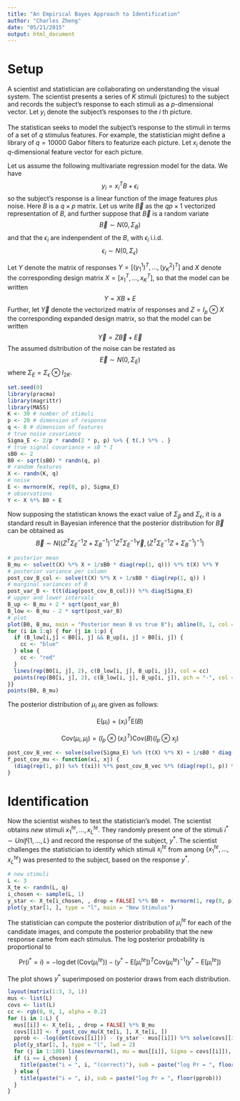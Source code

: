 ```yaml
---
title: "An Empirical Bayes Approach to Identification"
author: "Charles Zheng"
date: "05/21/2015"
output: html_document
---
```


# Setup

A scientist and statistician are collaborating on understanding the visual system.
The scientist presents a series of $K$ stimuli (pictures) to the subject
and records the subject's response to each stimuli as a $p$-dimensional vector.
Let $y_i$ denote the subject's responses to the $i$ th picture.

The statistican seeks to model the subject's response to the stimuli
in terms of a set of $q$ stimulus features.  For example, the statistician might define
a library of $q = 10000$ Gabor filters to featurize each picture.
Let $x_i$ denote the $q$-dimensional feature vector for each picture.

Let us assume the following multivariate regression model for the data.  We have
$$
y_i = x_i^T B + \epsilon_i
$$
so the subject's response is a linear function of the image features plus noise.
Here $B$ is a $q \times p$ matrix.  Let us write $\vec{B}$ as the $qp \times 1$ vectorized
representation of $B$, and further suppose that $\vec{B}$ is a random variate 
$$
\vec{B} \sim N(0, \Sigma_B)
$$
and that the $\epsilon_i$ are indenpendent of the $B$, with $\epsilon_i$ 
i.i.d.
$$
\epsilon_i \sim N(0,\Sigma_\epsilon)
$$

Let $Y$ denote the matrix of responses $Y = [(y_1^1)^T, ...,  (y_K^2)^T]$
and $X$ denote the corresponding design matrix $X = [x_1^T, ..., x_K^T]$, so that the model can be written
$$
Y = XB + E
$$
Further, let $\vec{Y}$ denote the vectorized matrix of responses and $Z = I_p \otimes X$
the corresponding expanded design matrix, so that the model can be written
$$
\vec{Y} = Z\vec{B} + \vec{E}
$$
The assumed dsitribution of the noise can be restated as
$$
\vec{E} \sim N(0, \Sigma_E)
$$
where $\Sigma_E = \Sigma_\epsilon \otimes I_{2K}$.

```r
set.seed(0)
library(pracma)
library(magrittr)
library(MASS)
K <- 30 # number of stimuli
p <- 20 # dimension of response
q <- 8 # dimension of features
# true noise covariance
Sigma_E <- 2/p * randn(2 * p, p) %>% { t(.) %*% . }
# true signal covariance = sB * I
sB0 <- 2
B0 <- sqrt(sB0) * randn(q, p)
# random features
X <- randn(K, q)
# noise
E <- mvrnorm(K, rep(0, p), Sigma_E)
# observations
Y <- X %*% B0 + E
```

Now supposing the statistican knows the exact value of $\Sigma_\beta$ and $\Sigma_\epsilon$,
it is a standard result in Bayesian inference that the posterior distribution for $\vec{B}$ can be obtained as
$$
\vec{B} \sim N( (Z^T \Sigma_E^{-1} Z + \Sigma_B^{-1})^{-1} Z^T \Sigma_E^{-1} \vec{Y},
(Z^T \Sigma_E^{-1} Z +\Sigma_B^{-1})^{-1})
$$

```r
# posterior mean
B_mu <- solve(t(X) %*% X + 1/sB0 * diag(rep(1, q))) %*% t(X) %*% Y
# posterior variance per column
post_cov_B_col <- solve(t(X) %*% X + 1/sB0 * diag(rep(1, q)) )
# marginal variances of B
post_var_B <- t(t(diag(post_cov_B_col))) %*% diag(Sigma_E)
# upper and lower intervals
B_up <- B_mu + 2 * sqrt(post_var_B)
B_low <- B_mu - 2 * sqrt(post_var_B)
# plot
plot(B0, B_mu, main = "Posterior mean B vs true B"); abline(0, 1, col = "green")
for (i in 1:q) { for (j in 1:p) {
  if (B_low[i,j] < B0[i, j] && B_up[i, j] > B0[i, j]) {
    cc <- "blue"
  } else {
    cc <- "red"
  }
  lines(rep(B0[i, j], 2), c(B_low[i, j], B_up[i, j]), col = cc)
  points(rep(B0[i, j], 2), c(B_low[i, j], B_up[i, j]), pch = "-", col = cc)
}}
points(B0, B_mu)
```

The posterior distribution of $\mu_i$ are given as follows:

$$
\text{E}(\mu_i) = (x_i)^T \text{E}(B)
$$

$$
\text{Cov}(\mu_i, \mu_j) = (I_p \otimes (x_i)^T) \text{Cov}(B) (I_p \otimes x_j)
$$

```r
post_cov_B_vec <- solve(solve(Sigma_E) %x% (t(X) %*% X) + 1/sB0 * diag(rep(1, p * q)))
f_post_cov_mu <- function(xi, xj) {
  (diag(rep(1, p)) %x% t(xi)) %*% post_cov_B_vec %*% (diag(rep(1, p)) %x% t(t(xj)))
}
```

# Identification

Now the scientist wishes to test the statistician's model.
The scientist obtains *new* stimuli $x^{te}_1, ..., x^{te}_L$.
They randomly present one of the stimuli $i^* \sim Unif\{1,..., L \}$
and record the response of the subject, $y^*$.
The scientist challenges the statistician to identify which stimuli $x^{te}_i$
from among $\{x^{te}_1,..., x^{te}_L\}$ was presented to the subject, based on the response $y^*$.

```r
# new stimuli
L <- 3
X_te <- randn(L, q) 
i_chosen <- sample(L, 1)
y_star <- X_te[i_chosen, , drop = FALSE] %*% B0 +  mvrnorm(1, rep(0, p), Sigma_E)
plot(y_star[1, ], type = "l", main = "New Stimulus")
```

The statistician can compute the posterior distribution of $\mu_i^{te}$ for each of the candidate images, and compute the posterior probability that the new response came from each stimulus.
The log posterior probability is proportional to

$$
\text{Pr}(i^* = i) = -\log \det(\text{Cov}(\mu_i^{te})) - (y^* - \text{E}[\mu_i^{te}])^T \text{Cov}(\mu_i^{te})^{-1} (y^* - \text{E}[\mu_i^{te}])
$$

The plot shows $y^*$ superimposed on posterior draws from each distribution.

```r
layout(matrix(1:3, 3, 1))
mus <- list(L)
covs <- list(L)
cc <- rgb(0, 0, 1, alpha = 0.2)
for (i in 1:L) {
  mus[[i]] <- X_te[i, , drop = FALSE] %*% B_mu
  covs[[i]] <- f_post_cov_mu(X_te[i, ], X_te[i, ])
  pprob <- -log(det(covs[[i]])) - (y_star - mus[[i]]) %*% solve(covs[[i]]) %*% t(y_star - mus[[i]])
  plot(y_star[1, ], type = "l", lwd = 2)
  for (j in 1:100) lines(mvrnorm(1, mu = mus[[i]], Sigma = covs[[i]]), col = cc)
  if (i == i_chosen) {
    title(paste("i = ", i, "(correct)"), sub = paste("log Pr = ", floor(pprob)))
  } else {
    title(paste("i = ", i), sub = paste("log Pr = ", floor(pprob)))
  }
}
```


